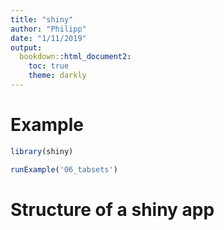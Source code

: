 ```yaml
---
title: "shiny"
author: "Philipp"
date: "1/11/2019"
output:
  bookdown::html_document2:
    toc: true
    theme: darkly
---
```


# Example

```r
library(shiny)
```

```r
runExample('06_tabsets')
```

# Structure of a shiny app

```r

```

